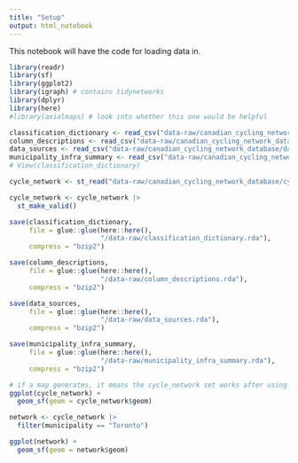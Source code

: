 ```yaml
---
title: "Setup"
output: html_notebook
---
```


This notebook will have the code for loading data in.

```r
library(readr)
library(sf)
library(ggplot2)
library(igraph) # contains tidynetworks
library(dplyr)
library(here)
#library(axialmaps) # look into whether this one would be helpful
```

```r
classification_dictionary <- read_csv("data-raw/canadian_cycling_network_database/classification_dictionary.csv")
column_descriptions <- read_csv("data-raw/canadian_cycling_network_database/column_descriptions.csv")
data_sources <- read_csv("data-raw/canadian_cycling_network_database/data_sources.csv")
municipality_infra_summary <- read_csv("data-raw/canadian_cycling_network_database/municipality_infra_summary.csv")
# View(classification_dictionary)
```

```r
cycle_network <- st_read("data-raw/canadian_cycling_network_database/cycle_network_2024.gpkg")
```

```r
cycle_network <- cycle_network |>
  st_make_valid()
```

```r
save(classification_dictionary, 
     file = glue::glue(here::here(),
                       "/data-raw/classification_dictionary.rda"),
     compress = "bzip2")

save(column_descriptions, 
     file = glue::glue(here::here(),
                       "/data-raw/column_descriptions.rda"),
     compress = "bzip2")

save(data_sources, 
     file = glue::glue(here::here(),
                       "/data-raw/data_sources.rda"),
     compress = "bzip2")

save(municipality_infra_summary, 
     file = glue::glue(here::here(),
                       "/data-raw/municipality_infra_summary.rda"),
     compress = "bzip2")
```


```r
# if a map generates, it means the cycle_network set works after using st_make_valid()
ggplot(cycle_network) +
  geom_sf(geom = cycle_network$geom)
```

```r
network <- cycle_network |>
  filter(municipality == "Toronto")

ggplot(network) +
  geom_sf(geom = network$geom)
```